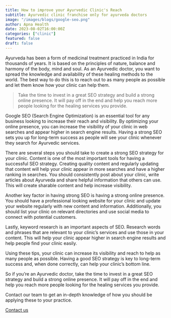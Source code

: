 ```yaml
---
title: How to improve your Ayurvedic Clinic's Reach
subtitle: Ayurvedic clinic franchise only for ayurveda doctors
image: "/images/blogs/google-seo.png"
author: Apna Health
date: 2023-08-02T16:00:00Z
categories: ["clinic"]
featured: false
draft: false
---
```


Ayurveda has been a form of medicinal treatment practiced in India for thousands of years. It is based on the principles of nature, balance and harmony of the body, mind and soul. As an Ayurvedic doctor, you want to spread the knowledge and availability of these healing methods to the world. The best way to do this is to reach out to as many people as possible and let them know how your clinic can help them.
<Blockquote name="Apna Health">
 Take the time to invest in a great SEO strategy and build a strong online presence. It will pay off in the end and help you reach more people looking for the healing services you provide.
</Blockquote>

Google SEO (Search Engine Optimization) is an essential tool for any business looking to increase their reach and visibility. By optimizing your online presence, you can increase the visibility of your clinic in web searches and appear higher in search engine results. Having a strong SEO sets you up for long-term success as people will see your clinic whenever they search for Ayurvedic services.

There are several steps you should take to create a strong SEO strategy for your clinic. Content is one of the most important tools for having a successful SEO strategy. Creating quality content and regularly updating that content will help your clinic appear in more searches and have a higher ranking in searches. You should consistently post about your clinic, write articles about Ayurveda and share helpful information that others can use. This will create sharable content and help increase visibility.

Another key factor in having strong SEO is having a strong online presence. You should have a professional looking website for your clinic and update your website regularly with new content and information. Additionally, you should list your clinic on relevant directories and use social media to connect with potential customers.

Lastly, keyword research is an important aspects of SEO. Research words and phrases that are relevant to your clinic’s services and use those in your content. This will help your clinic appear higher in search engine results and help people find your clinic easily.

Using these tips, your clinic can increase its visibility and reach to help as many people as possible. Having a good SEO strategy is key to long-term success and, when done correctly, can help your clinic’s bottom line.

So if you’re an Ayurvedic doctor, take the time to invest in a great SEO strategy and build a strong online presence. It will pay off in the end and help you reach more people looking for the healing services you provide.

Contact our team to get an in-depth knowledge of how you should be applying these to your practice. 
<div class="text-center mt-8">
        <a href="https://api.whatsapp.com/send/?phone=917619114536&text&type=phone_number&app_absent=0" class="btn btn-primary">Contact us</a> 
      </div>



